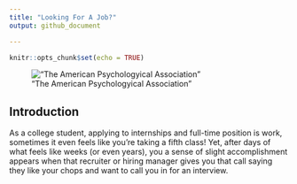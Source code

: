 ```yaml
---
title: "Looking For A Job?"
output: github_document

---
```


```r
knitr::opts_chunk$set(echo = TRUE)
```
!["The American Psychologyical Association"](/Users/kamal/Documents/GitHub/APAPaperInR/Markdown Images/APALogo.png)

## Introduction

As a college student, applying to internships and full-time position is work, sometimes it even feels like you're taking a fifth class! Yet, after days of what feels like weeks (or even years), you a sense of slight accomplishment appears when that recruiter or hiring manager gives you that call saying they like your chops and want to call you in for an interview.




